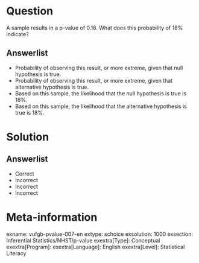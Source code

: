 Question
========
  
A sample results in a p-value of 0.18. What does this probability of 18% indicate? 

  
Answerlist
----------
* Probability of observing this result, or more extreme, given that null hypothesis is true. 
* Probability of observing this result, or more extreme, given that alternative hypothesis is true.
* Based on this sample, the likelihood that the null hypothesis is true is 18%. 
* Based on this sample, the likelihood that the alternative hypothesis is true is 18%.


Solution
========

Answerlist
----------
* Correct
* Incorrect
* Incorrect
* Incorrect

Meta-information
================
exname: vufgb-pvalue-007-en
extype: schoice
exsolution: 1000
exsection: Inferential Statistics/NHST/p-value
exextra[Type]: Conceptual
exextra[Program]: 
exextra[Language]: English
exextra[Level]: Statistical Literacy